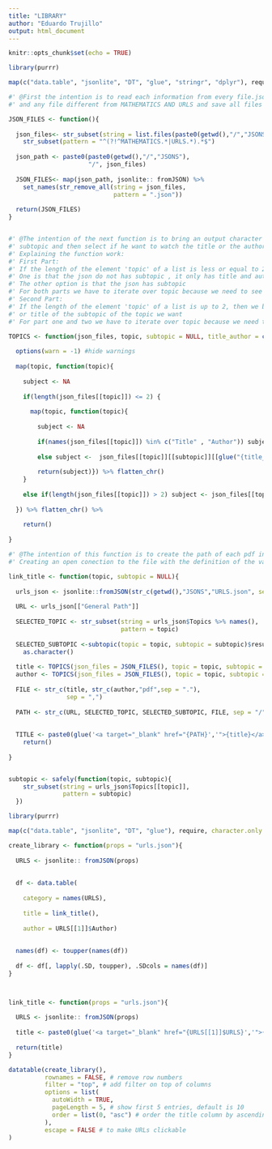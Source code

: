 ```yaml
---
title: "LIBRARY"
author: "Eduardo Trujillo"
output: html_document
---
```


```r
knitr::opts_chunk$set(echo = TRUE)
```

```r
library(purrr) 

map(c("data.table", "jsonlite", "DT", "glue", "stringr", "dplyr"), require, character.only = TRUE)

#' @First the intention is to read each information from every file.json 
#' and any file different from MATHEMATICS AND URLS and save all files in a list

JSON_FILES <- function(){
  
  json_files<- str_subset(string = list.files(paste0(getwd(),"/","JSONS")), pattern = "\\json$") %>% 
    str_subset(pattern = "^(?!^MATHEMATICS.*|URLS.*).*$")
  
  json_path <- paste0(paste0(getwd(),"/","JSONS"), 
                      "/", json_files)
  
  JSON_FILES<- map(json_path, jsonlite:: fromJSON) %>% 
    set_names(str_remove_all(string = json_files, 
                             pattern = ".json"))
  
  return(JSON_FILES)
}


#' @The intention of the next function is to bring an output character vector, where the user select the topic, 
#' subtopic and then select if he want to watch the title or the author.
#' Explaining the function work:
#' First Part: 
#' If the length of the element 'topic' of a list is less or equal to 2, then we have two classifications:
#' One is that the json do not has subtopic , it only has title and author "that is the first choice"
#' The other option is that the json has subtopic
#' For both parts we have to iterate over topic because we need to see if the name of each topic of json is Title or Author
#' Second Part:
#' If the length of the element 'topic' of a list is up to 2, then we bring the author 
#' or title of the subtopic of the topic we want
#' For part one and two we have to iterate over topic because we need to see the length of each topic of the list 

TOPICS <- function(json_files, topic, subtopic = NULL, title_author = c("Title", "Author")){
  
  options(warn = -1) #hide warnings
  
  map(topic, function(topic){
    
    subject <- NA
    
    if(length(json_files[[topic]]) <= 2) {
      
      map(topic, function(topic){
        
        subject <- NA
        
        if(names(json_files[[topic]]) %in% c("Title" , "Author")) subject <- json_files[[topic]][[glue("{title_author}")]]
        
        else subject <-  json_files[[topic]][[subtopic]][[glue("{title_author}")]]
        
        return(subject)}) %>% flatten_chr()
    }
    
    else if(length(json_files[[topic]]) > 2) subject <- json_files[[topic]][[subtopic]][[glue("{title_author}")]]
    
  }) %>% flatten_chr() %>% 
    
    return()
  
}
```

```r

#' @The intention of this function is to create the path of each pdf in each subtopic of each topic
#' Creating an open conection to the file with the definition of the variable TITLE

link_title <- function(topic, subtopic = NULL){
  
  urls_json <- jsonlite::fromJSON(str_c(getwd(),"JSONS","URLS.json", sep ="/"))
  
  URL <- urls_json[["General Path"]]
  
  SELECTED_TOPIC <- str_subset(string = urls_json$Topics %>% names(),
                               pattern = topic)
  
  SELECTED_SUBTOPIC <-subtopic(topic = topic, subtopic = subtopic)$result %>% 
    as.character()
  
  title <- TOPICS(json_files = JSON_FILES(), topic = topic, subtopic = subtopic, title_author = "Title")
  author <- TOPICS(json_files = JSON_FILES(), topic = topic, subtopic = subtopic, title_author = "Author")
  
  FILE <- str_c(title, str_c(author,"pdf",sep = "."), 
                sep = ",")
  
  PATH <- str_c(URL, SELECTED_TOPIC, SELECTED_SUBTOPIC, FILE, sep = "/")
  
  
  TITLE <- paste0(glue('<a target="_blank" href="{PATH}','">{title}</a>')) %>% 
    return()
  
}


subtopic <- safely(function(topic, subtopic){
    str_subset(string = urls_json$Topics[[topic]],
               pattern = subtopic)
  })

```



```r
library(purrr) 

map(c("data.table", "jsonlite", "DT", "glue"), require, character.only = TRUE)

create_library <- function(props = "urls.json"){
  
  URLS <- jsonlite:: fromJSON(props)
  
  
  df <- data.table(
    
    category = names(URLS),
    
    title = link_title(),
    
    author = URLS[[1]]$Author)
  
  
  names(df) <- toupper(names(df))
  
  df <- df[, lapply(.SD, toupper), .SDcols = names(df)]
}



link_title <- function(props = "urls.json"){
  
  URLS <- jsonlite:: fromJSON(props)
  
  title <- paste0(glue('<a target="_blank" href="{URLS[[1]]$URLS}','">{URLS[[1]]$Titles}</a>'))
  
  return(title)
}
```


```r
datatable(create_library(),
          rownames = FALSE, # remove row numbers
          filter = "top", # add filter on top of columns
          options = list(
            autoWidth = TRUE,
            pageLength = 5, # show first 5 entries, default is 10
            order = list(0, "asc") # order the title column by ascending order
          ),
          escape = FALSE # to make URLs clickable
)

```


